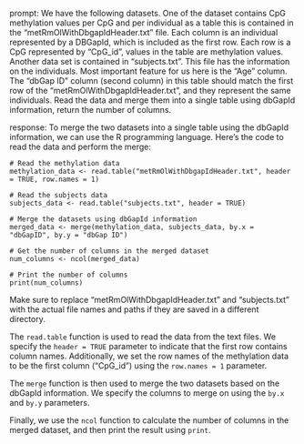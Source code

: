 prompt:
We have the following datasets. One of the dataset contains CpG methylation values per CpG and per individual as a table this is contained in the “metRmOlWithDbgapIdHeader.txt” file. Each column is an individual represented by a DBGapId, which is included as the first row. Each row is a CpG represented by "CpG_id", values in the table are methylation values. Another data set is contained in “subjects.txt”. This file has the information on the individuals. Most important feature for us here is the "Age" column. The "dbGap ID" column (second column) in this table should match the first row of the "metRmOlWithDbgapIdHeader.txt", and they represent the same individuals. 
Read the data and merge them into a single table using dbGapId information, return the number of columns.

response:
To merge the two datasets into a single table using the dbGapId information, we can use the R programming language. Here's the code to read the data and perform the merge:

```
# Read the methylation data
methylation_data <- read.table("metRmOlWithDbgapIdHeader.txt", header = TRUE, row.names = 1)

# Read the subjects data
subjects_data <- read.table("subjects.txt", header = TRUE)

# Merge the datasets using dbGapId information
merged_data <- merge(methylation_data, subjects_data, by.x = "dbGapID", by.y = "dbGap ID")

# Get the number of columns in the merged dataset
num_columns <- ncol(merged_data)

# Print the number of columns
print(num_columns)
```

Make sure to replace "metRmOlWithDbgapIdHeader.txt" and "subjects.txt" with the actual file names and paths if they are saved in a different directory.

The `read.table` function is used to read the data from the text files. We specify the `header = TRUE` parameter to indicate that the first row contains column names. Additionally, we set the row names of the methylation data to be the first column ("CpG_id") using the `row.names = 1` parameter.

The `merge` function is then used to merge the two datasets based on the dbGapId information. We specify the columns to merge on using the `by.x` and `by.y` parameters.

Finally, we use the `ncol` function to calculate the number of columns in the merged dataset, and then print the result using `print`.
